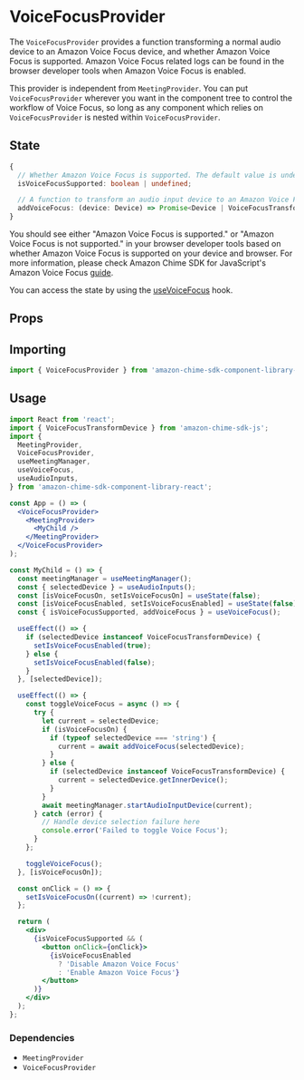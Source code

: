 
<Meta title="SDK Providers/VoiceFocusProvider" />

# VoiceFocusProvider

The `VoiceFocusProvider` provides a function transforming a normal audio device to an Amazon Voice Focus device, and whether Amazon Voice Focus is supported.
Amazon Voice Focus related logs can be found in the browser developer tools when Amazon Voice Focus is enabled.

This provider is independent from `MeetingProvider`. You can put `VoiceFocusProvider` wherever you want in the component tree to control the workflow of Voice Focus, so long
as any component which relies on `VoiceFocusProvider` is nested within `VoiceFocusProvider`.

## State

```typescript
{
  // Whether Amazon Voice Focus is supported. The default value is undefined, then changes to true or false.
  isVoiceFocusSupported: boolean | undefined;

  // A function to transform an audio input device to an Amazon Voice Focus device.
  addVoiceFocus: (device: Device) => Promise<Device | VoiceFocusTransformDevice>;
}

```

You should see either "Amazon Voice Focus is supported." or "Amazon Voice Focus is not supported." in your browser developer tools based on whether
Amazon Voice Focus is supported on your device and browser. For more information, please check Amazon Chime SDK for JavaScript's Amazon Voice Focus
<a target="_blank" href="https://aws.github.io/amazon-chime-sdk-js/modules/amazonvoice_focus.html#can-i-use-amazon-voice-focus-in-my-application">guide</a>.

You can access the state by using the [useVoiceFocus](/docs/sdk-hooks-usevoicefocus--page) hook.

## Props

<Props of={VoiceFocusProvider} />

## Importing

```javascript
import { VoiceFocusProvider } from 'amazon-chime-sdk-component-library-react';
```

## Usage

```jsx
import React from 'react';
import { VoiceFocusTransformDevice } from 'amazon-chime-sdk-js';
import {
  MeetingProvider,
  VoiceFocusProvider,
  useMeetingManager,
  useVoiceFocus,
  useAudioInputs,
} from 'amazon-chime-sdk-component-library-react';

const App = () => (
  <VoiceFocusProvider>
    <MeetingProvider>
      <MyChild />
    </MeetingProvider>
  </VoiceFocusProvider>
);

const MyChild = () => {
  const meetingManager = useMeetingManager();
  const { selectedDevice } = useAudioInputs();
  const [isVoiceFocusOn, setIsVoiceFocusOn] = useState(false);
  const [isVoiceFocusEnabled, setIsVoiceFocusEnabled] = useState(false);
  const { isVoiceFocusSupported, addVoiceFocus } = useVoiceFocus();

  useEffect(() => {
    if (selectedDevice instanceof VoiceFocusTransformDevice) {
      setIsVoiceFocusEnabled(true);
    } else {
      setIsVoiceFocusEnabled(false);
    }
  }, [selectedDevice]);

  useEffect(() => {
    const toggleVoiceFocus = async () => {
      try {
        let current = selectedDevice;
        if (isVoiceFocusOn) {
          if (typeof selectedDevice === 'string') {
            current = await addVoiceFocus(selectedDevice);
          }
        } else {
          if (selectedDevice instanceof VoiceFocusTransformDevice) {
            current = selectedDevice.getInnerDevice();
          }
        }
        await meetingManager.startAudioInputDevice(current);
      } catch (error) {
        // Handle device selection failure here
        console.error('Failed to toggle Voice Focus');
      }
    };

    toggleVoiceFocus();
  }, [isVoiceFocusOn]);

  const onClick = () => {
    setIsVoiceFocusOn((current) => !current);
  };

  return (
    <div>
      {isVoiceFocusSupported && (
        <button onClick={onClick}>
          {isVoiceFocusEnabled
            ? 'Disable Amazon Voice Focus'
            : 'Enable Amazon Voice Focus'}
        </button>
      )}
    </div>
  );
};
```

### Dependencies

- `MeetingProvider`
- `VoiceFocusProvider`
